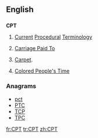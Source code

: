 ==English==

==={{initialism-old|en}}===
{{wikipedia|Current Procedural Terminology}}
'''CPT'''

# {{context|medicine}} [[current|Current]] [[procedure|Procedural]] [[terminology|Terminology]]
# {{context|incoterm}} [[Carriage Paid To]]
# [[carpet|Carpet]].
# {{context|dated|African American}} [[Colored People's Time]]

===Anagrams===
* [[pct#English|pct]]
* [[PTC#English|PTC]]
* [[TCP#English|TCP]]
* [[TPC#English|TPC]]

[[fr:CPT]]
[[tr:CPT]]
[[zh:CPT]]